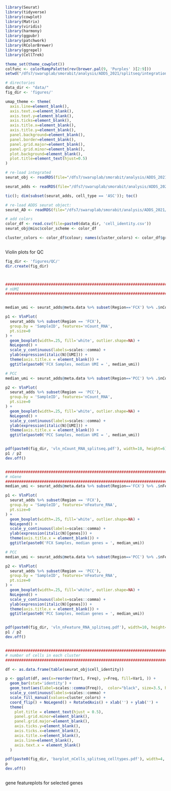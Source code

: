 
```r

library(Seurat)
library(tidyverse)
library(cowplot)
library(Matrix)
library(viridis)
library(harmony)
library(ggpubr)
library(patchwork)
library(RColorBrewer)
library(ggrepel)
library(CellTrek)

theme_set(theme_cowplot())
colfunc <- colorRampPalette(rev(brewer.pal(9, 'Purples' )[2:9]))
setwd("/dfs7/swaruplab/smorabit/analysis/ADDS_2021/splitseq/integration/")

# directories
data_dir <- "data/"
fig_dir <- 'figures/'

umap_theme <- theme(
  axis.line=element_blank(),
  axis.text.x=element_blank(),
  axis.text.y=element_blank(),
  axis.ticks=element_blank(),
  axis.title.x=element_blank(),
  axis.title.y=element_blank(),
  panel.background=element_blank(),
  panel.border=element_blank(),
  panel.grid.major=element_blank(),
  panel.grid.minor=element_blank(),
  plot.background=element_blank(),
  plot.title=element_text(hjust=0.5)
)

# re-load integrated
seurat_obj <- readRDS(file="/dfs7/swaruplab/smorabit/analysis/ADDS_2021/splitseq/integration/data/ADDS_AD_integrated.rds" )

seurat_adds <- readRDS(file="/dfs7/swaruplab/smorabit/analysis/ADDS_2021/splitseq/integration/data/ADDS_integrated.rds" )

tic(); dim(subset(seurat_adds, cell_type == 'ASC')); toc()

# re-load ADDS seurat object:
seurat_AD <- readRDS(file="/dfs7/swaruplab/smorabit/analysis/ADDS_2021/splitseq/integration/data/AD_integrated.rds" )

# add colors
color_df <- read.csv(file=paste0(data_dir, 'cell_identity.csv'))
seurat_obj@misc$color_scheme <- color_df

cluster_colors <- color_df$colour; names(cluster_colors) <- color_df$group



```

Violin plots for QC

```r

fig_dir <- 'figures/QC/'
dir.create(fig_dir)



################################################################################
# nUMI
################################################################################


median_umi <- seurat_adds@meta.data %>% subset(Region=='FCX') %>% .$nCount_RNA %>% median

p1 <- VlnPlot(
  seurat_adds %>% subset(Region == 'FCX'),
  group.by = 'SampleID', features='nCount_RNA',
  pt.size=0
) +
  geom_boxplot(width=.25, fill='white', outlier.shape=NA) +
  NoLegend() +
  scale_y_continuous(labels=scales::comma) +
  ylab(expression(italic(N)[UMI])) +
  theme(axis.title.x = element_blank()) +
  ggtitle(paste0('FCX Samples, median UMI = ', median_umi))

# PCC
median_umi <- seurat_adds@meta.data %>% subset(Region=='PCC') %>% .$nCount_RNA %>% median

p2 <- VlnPlot(
  seurat_adds %>% subset(Region == 'PCC'),
  group.by = 'SampleID', features='nCount_RNA',
  pt.size=0
) +
  geom_boxplot(width=.25, fill='white', outlier.shape=NA) +
  NoLegend() +
  scale_y_continuous(labels=scales::comma) +
  ylab(expression(italic(N)[UMI])) +
  theme(axis.title.x = element_blank()) +
  ggtitle(paste0('PCC Samples, median UMI = ', median_umi))


pdf(paste0(fig_dir, 'vln_nCount_RNA_splitseq.pdf'), width=10, height=6)
p1 / p2
dev.off()


################################################################################
# nGene
################################################################################
median_umi <- seurat_adds@meta.data %>% subset(Region=='FCX') %>% .$nFeature_RNA %>% median

p1 <- VlnPlot(
  seurat_adds %>% subset(Region == 'FCX'),
  group.by = 'SampleID', features='nFeature_RNA',
  pt.size=0
) +
  geom_boxplot(width=.25, fill='white', outlier.shape=NA) +
  NoLegend() +
  scale_y_continuous(labels=scales::comma) +
  ylab(expression(italic(N)[genes])) +
  theme(axis.title.x = element_blank()) +
  ggtitle(paste0('FCX Samples, median genes = ', median_umi))

# PCC
median_umi <- seurat_adds@meta.data %>% subset(Region=='PCC') %>% .$nFeature_RNA %>% median

p2 <- VlnPlot(
  seurat_adds %>% subset(Region == 'PCC'),
  group.by = 'SampleID', features='nFeature_RNA',
  pt.size=0
) +
  geom_boxplot(width=.25, fill='white', outlier.shape=NA) +
  NoLegend() +
  scale_y_continuous(labels=scales::comma) +
  ylab(expression(italic(N)[genes])) +
  theme(axis.title.x = element_blank()) +
  ggtitle(paste0('PCC Samples, median genes = ', median_umi))


pdf(paste0(fig_dir, 'vln_nFeature_RNA_splitseq.pdf'), width=10, height=6)
p1 / p2
dev.off()


################################################################################
# number of cells in each cluster
################################################################################

df <- as.data.frame(table(seurat_obj$cell_identity))

p <- ggplot(df, aes(x=reorder(Var1, Freq), y=Freq, fill=Var1, )) +
  geom_bar(stat='identity') +
  geom_text(aes(label=scales::comma(Freq)),  color="black", size=3.5, hjust='inward') +
  scale_y_continuous(labels=scales::comma) +
  scale_fill_manual(values=cluster_colors) +
  coord_flip() + NoLegend() + RotatedAxis() + xlab('') + ylab('') +
  theme(
    plot.title = element_text(hjust = 0.5),
    panel.grid.minor=element_blank(),
    panel.grid.major=element_blank(),
    axis.ticks.y=element_blank(),
    axis.ticks.x=element_blank(),
    axis.title.x=element_blank(),
    axis.line=element_blank(),
    axis.text.x = element_blank()
  )

pdf(paste0(fig_dir, 'barplot_nCells_splitseq_celltypes.pdf'), width=4, height=6)
p
dev.off()



```

gene featureplots for selected genes

```r



```
